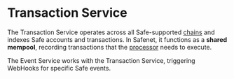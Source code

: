 # Transaction Service

The Transaction Service operates across all Safe-supported [chains](../chains.mdx) and indexes Safe accounts and transactions. 
In Safenet, it functions as a **shared mempool**, recording transactions that the [processor](./processor.mdx) needs to execute.

The Event Service works with the Transaction Service, triggering WebHooks for specific Safe events.